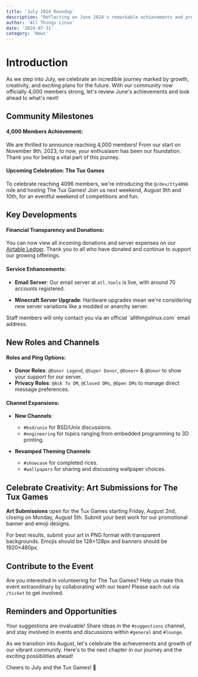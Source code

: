 ```yaml
---
title: 'July 2024 Roundup'
description: "Reflecting on June 2024's remarkable achievements and preparations for our upcoming community event, The Tux Games. Join us in celebrating our expansion and creativity!"
author: 'All Things Linux'
date: '2024-07-31'
category: 'News'
---
```


# Introduction

As we step into July, we celebrate an incredible journey marked by growth, creativity, and exciting plans for the future. With our community now officially 4,000 members strong, let's review June's achievements and look ahead to what's next!

## Community Milestones

#### 4,000 Members Achievement:

We are thrilled to announce reaching 4,000 members! From our start on November 9th, 2023, to now, your enthusiasm has been our foundation. Thank you for being a vital part of this journey.

#### Upcoming Celebration: The Tux Games

To celebrate reaching 4096 members, we're introducing the `@/dev/tty4096` role and hosting The Tux Games! Join us next weekend, August 9th and 10th, for an eventful weekend of competitions and fun.

## Key Developments

#### Financial Transparency and Donations:

You can now view all incoming donations and server expenses on our [Airtable Ledger](https://airtable.com/app5qdTtstT7lsWTe/shrg5s0g2grLDtonp). Thank you to all who have donated and continue to support our growing offerings.

#### Service Enhancements:

- **Email Server**: Our email server at `atl.tools` is live, with around 70 accounts registered.

- **Minecraft Server Upgrade**: Hardware upgrades mean we're considering new
  server variations like a modded or anarchy server.

<Alert type="caution" title="Security Notice">
  Staff members will only contact you via an official `allthingslinux.com` email
  address.
</Alert>

## New Roles and Channels

#### Roles and Ping Options:

- **Donor Roles**: `@Donor Legend`, `@Super Donor`, `@Donor+` & `@Donor` to show your support for our server.
- **Privacy Roles**: `@Ask To DM`, `@Closed DMs`, `@Open DMs` to manage direct message preferences.

#### Channel Expansions:

- **New Channels**:

  - `#bsd/unix` for BSD/Unix discussions.
  - `#engineering` for topics ranging from embedded programming to 3D printing.

- **Revamped Theming Channels**:
  - `#showcase` for completed rices.
  - `#wallpapers` for sharing and discussing wallpaper choices.

## Celebrate Creativity: Art Submissions for The Tux Games

**Art Submissions** open for the Tux Games starting Friday, August 2nd, closing on Monday, August 5th. Submit your best work for our promotional banner and emoji designs.

<Alert type="tip" title="Submission Guidelines">
  For best results, submit your art in PNG format with transparent backgrounds.
  Emojis should be 128×128px and banners should be 1920×480px.
</Alert>

## Contribute to the Event

Are you interested in volunteering for The Tux Games? Help us make this event extraordinary by collaborating with our team! Please each out via `/ticket` to get involved.

## Reminders and Opportunities

Your suggestions are invaluable! Share ideas in the `#suggestions` channel, and stay involved in events and discussions within `#general` and `#lounge`.

As we transition into August, let's celebrate the achievements and growth of our vibrant community. Here's to the next chapter in our journey and the exciting possibilities ahead!

Cheers to July and the Tux Games! 🎉
